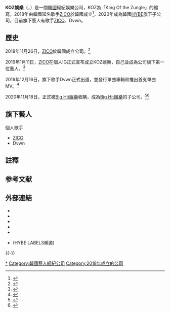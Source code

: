 {{Infobox company
| name = KOZ娛樂
| name_en = KOZ ENTERTAINMENT Co.,Ltd.
| logo = 
| logo_size = 
| logo_caption = 
| image = 
| image_size = 
| image_caption = 
| trading_name = KOZ
| native_name = 케이오지 엔터테인먼트
| native_name_lang = KO
| other_name = 
| type = [[私人公司|私人]][[子公司|子公司]]
| foundation = 2018年11月26日
| founder = [[Zico_(歌手)|ZICO]]
| location = {{KOR}}[[首爾特別市|首爾特別市]][[龍山區_(首爾)|龍山區]]漢江大路42號11樓{{註|舊地址[[首爾特別市|首爾特別市]][[江南區_(首爾特別市)|江南區]]島山大路90街7號}}
| area_served = 
| key_people = ZICO
| products = 
| industry = [[K-POP|K-POP]]、[[音樂|音樂]]
| services = 藝人經紀、[[音樂製作|音樂製作]]
| owner = 
| parent = [[HYBE|HYBE]]
| major_shareholder = HYBE (66.7%)
| homepage = {{URL|https://www.kozofficial.com}}
}}

'''KOZ娛樂'''（{{lang-ko|'''케이오지 엔터테인먼트'''}}，{{lang-en|'''KOZ ENTERTAINMENT'''}}）是一間[[韓國|韓國]]經紀娛樂公司，KOZ為「King Of the Zungle」的縮寫，2018年由韓國知名歌手[[Zico_(歌手)|ZICO]]於韓國成立<ref>{{Cite web|title=Big Hit確定買下ZICO公司！KOZ代表證實：對海外事業有幫助(內文寫於2018年創立)|url=https://star.ettoday.net/news/1857609|accessdate=2021-01-10|work=ettoday新聞雲|language=zh-Hant|archive-date=2021-01-12|archive-url=https://web.archive.org/web/20210112023741/https://star.ettoday.net/news/1857609|dead-url=no}}</ref>，2020年成為韓國[[HYBE|HYBE]]旗下子公司，目前旗下藝人有歌手[[Zico_(歌手)|ZICO]]、Dvwn。

== 歷史 ==
2018年11月26日，[[Zico_(歌手)|ZICO]]於韓國成立公司。<ref>{{Cite web|title=KOZ 엔터테인먼트 - 나무위키|url=https://namu.wiki/w/KOZ%20%EC%97%94%ED%84%B0%ED%85%8C%EC%9D%B8%EB%A8%BC%ED%8A%B8|accessdate=2021-01-10|work=namu.wiki|archive-date=2021-01-12|archive-url=https://web.archive.org/web/20210112080439/https://namu.wiki/w/KOZ%20%EC%97%94%ED%84%B0%ED%85%8C%EC%9D%B8%EB%A8%BC%ED%8A%B8|dead-url=no}}</ref>

2019年1月11日，[[Zico_(歌手)|ZICO]]在個人IG正式宣布成立KOZ娛樂，自己並成為公司旗下第一位藝人。<ref>{{Cite web|title=Zico 親自成立新公司 KOZ Entertainment！「從 2019 年展開我的第二幕」|url=https://www.koreastardaily.com/tc/news/113011|accessdate=2021-01-10|work=KSD 韓星網|language=zh-Hant|archive-date=2021-01-12|archive-url=https://web.archive.org/web/20210112044957/https://www.koreastardaily.com/tc/news/113011|dead-url=no}}</ref>

2019年12月16日，旗下歌手Dvwn正式出道，並發行單曲專輯和推出首支單曲MV。<ref>{{Cite web|title=KOZ Entertainment R&B singer Dvwn drops MV teaser for debut single 'Last'|url=https://www.allkpop.com/article/2019/12/koz-entertainment-rb-singer-dvwn-drops-mv-teaser-for-debut-single-last|accessdate=2021-01-10|work=allkpop|language=en|archive-date=2021-01-12|archive-url=https://web.archive.org/web/20210112021105/https://www.allkpop.com/article/2019/12/koz-entertainment-rb-singer-dvwn-drops-mv-teaser-for-debut-single-last|dead-url=no}}</ref>

2020年11月18日，正式被[[Big_Hit娛樂|Big Hit娛樂]]收購，成為[[Big_Hit娛樂|Big Hit娛樂]]的子公司。<ref>{{cite news |title=Big Hit Entertainment is acquiring KOZ Entertainment, a hip-hop label founded by Block B’s Zico |url=https://www.bandwagon.asia/articles/big-hit-entertainment-is-acquiring-koz-entertainment-a-hip-hop-label-founded-by-block-b-zico-2020 |accessdate=2022-02-04 |date=2020-11-18 |language=en |archive-date=2022-02-04 |archive-url=https://web.archive.org/web/20220204060244/https://www.bandwagon.asia/articles/big-hit-entertainment-is-acquiring-koz-entertainment-a-hip-hop-label-founded-by-block-b-zico-2020 }}</ref><ref>{{cite news |title=BTS' agency Big Hit Entertainment acquires Zico and Dvwn’s KOZ Entertainment; KOZ CEO confirms the news |url=https://www.pinkvilla.com/entertainment/bts-agency-big-hit-entertainment-acquires-zico-and-dvwn-s-koz-entertainment-koz-ceo-confirms-news-575700 |accessdate=2022-02-04 |work=PINKVILLA |date=2020-11-18 |language=en |archive-date=2022-02-05 |archive-url=https://web.archive.org/web/20220205045501/https://www.pinkvilla.com/entertainment/bts-agency-big-hit-entertainment-acquires-zico-and-dvwn-s-koz-entertainment-koz-ceo-confirms-news-575700 }}</ref>

== 旗下藝人 ==
; 個人歌手
* [[Zico_(歌手)|ZICO]]
* Dvwn

== 註釋 ==
{{NoteFoot}}

== 参考文献 ==
{{Reflist}}

== 外部連結 ==
* {{Official|https://www.kozofficial.com}}
* {{Instagram|koz_entofficial|KOZ娛樂}}
* {{Twitter|KOZ_Entofficial|KOZ娛樂}}
* {{Facebook|tribeoffical|KOZ娛樂}}
* {{YouTube|channel=UCTk7wEWFxDGd1p1BUnUBINg|KOZ娛樂}}
* {{youtube|p=PL_Cqw69_m_yz5vCkNacvr0hxdSmOj6AHq}} (HYBE LABELS頻道) 

{{-}}
{{KOZ娛樂 |state = expanded }}
{{K-pop}}

[[Category:KOZ娛樂|*]]
[[Category:韓國藝人經紀公司|Category:韓國藝人經紀公司]]
[[Category:2018年成立的公司|Category:2018年成立的公司]]